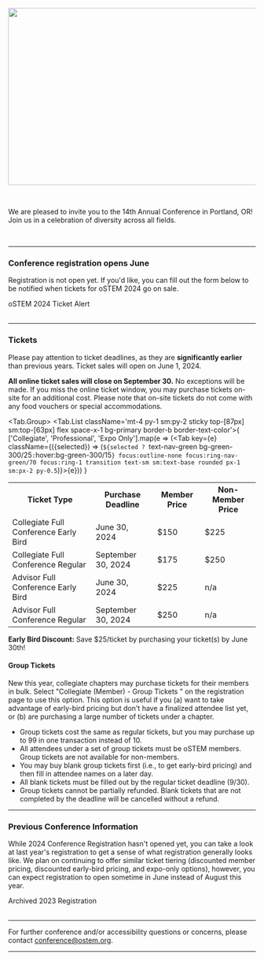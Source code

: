 
<SiteLayout title="Registration" accent="nav-green">

<Image
  src="/images/2023registration.png"
  alt=""
  layout="responsive"
  width="800"
  height="360"
/>

<br />

We are pleased to invite you to the 14th Annual Conference in Portland, OR! Join
us in a celebration of diversity across all fields.

<br />

---

<div className="text-nav-green font-bold text-center">

### Conference registration opens June

</div>

Registration is not open yet. If you'd like, you can fill out the form below to be notified when tickets for oSTEM 2024 go on sale.

<div className="my-2 flex flex-col items-center sm:flex-row justify-center">
  <div className="my-1 sm:mx-2">
    <CTAButton onClick="https://form.jotform.com/232986540358062">
      oSTEM 2024 Ticket Alert
    </CTAButton>
  </div>
</div>
<br />

---

<div className="text-nav-green font-bold text-center">

### Tickets

</div>

<TopicSquare title="Conference Ticket Pricing" borderColor="border-nav-green">

Please pay attention to ticket deadlines, as they are **significantly earlier** than previous years. Ticket sales will open on June 1, 2024.

<p><b className='text-red-600 dark:text-red-300'>All online ticket sales will close on September 30.</b> No exceptions will be made. If you miss the online ticket window, you may purchase tickets on-site for an additional cost. Please note that on-site tickets do not come with any food vouchers or special accommodations.</p>

<Tab.Group>
<Tab.List className='mt-4 py-1 sm:py-2 sticky top-[87px] sm:top-[63px] flex space-x-1 bg-primary border-b border-text-color'>{
    ['Collegiate', 'Professional', 'Expo Only'].map(e => (<Tab key={e} className={({selected}) => (`${selected ? `text-nav-green bg-green-300/25` : `hover:bg-green-300/15`} focus:outline-none focus:ring-nav-green/70 focus:ring-1 transition text-sm sm:text-base rounded px-1 sm:px-2 py-0.5`)}>{e}</Tab>))
}
<p></p>
</Tab.List>
<Tab.Panels className='px-3 py-2'>
<Tab.Panel>
  <table className="table-fixed text-center table-mb">
    <tr className='bg-green-300/25'>
        <th>Ticket Type</th>
        <th>Purchase Deadline</th>
        <th>Member Price</th>
        <th>Non-Member Price</th>
    </tr>
    <tr>
        <td>Collegiate Full Conference <TextBadge className='border-nav-green text-nav-green'>Early Bird</TextBadge></td>
        <td>June 30, 2024</td>
        <td>$150</td>
        <td>$225</td>
    </tr>
    <tr className='bg-green-300/10'>
        <td>Collegiate Full Conference <TextBadge>Regular</TextBadge></td>
        <td>September 30, 2024</td>
        <td>$175</td>
        <td>$250</td>
    </tr>
    <tr>
        <td>Advisor Full Conference <TextBadge className='border-nav-green text-nav-green'>Early Bird</TextBadge></td>
        <td>June 30, 2024</td>
        <td>$225</td>
        <td>n/a</td>
    </tr>
    <tr className='bg-green-300/10'>
        <td>Advisor Full Conference <TextBadge>Regular</TextBadge></td>
        <td>September 30, 2024</td>
        <td>$250</td>
        <td>n/a</td>
    </tr>
</table>
<p><b>Early Bird Discount:</b> Save $25/ticket by purchasing your ticket(s) by June 30th!</p>
<h4>Group Tickets</h4>
<p>New this year, collegiate chapters may purchase tickets for their members in bulk. Select "Collegiate (Member) - Group Tickets " on the registration page to use this option. This option is useful if you (a) want to take advantage of early-bird pricing but don't have a finalized attendee list yet, or (b) are purchasing a large number of tickets under a chapter.</p>
<ul>
  <li>Group tickets cost the same as regular tickets, but you may purchase up to 99 in one transaction instead of 10.</li>
  <li>All attendees under a set of group tickets must be oSTEM members. Group tickets are not available for non-members.</li>
  <li>You may buy blank group tickets first (i.e., to get early-bird pricing) and then fill in attendee names on a later day.</li>
  <li>All blank tickets must be filled out by the regular ticket deadline (9/30).</li>
  <li>Group tickets cannot be partially refunded. Blank tickets that are not completed by the deadline will be cancelled without a refund.</li>
</ul>
</Tab.Panel>
<Tab.Panel>
</Tab.Panel>
</Tab.Panels>
</Tab.Group>
</TopicSquare>

---

<div className="text-nav-green font-bold text-center">

### Previous Conference Information

</div>

While 2024 Conference Registration hasn't opened yet, you can take a look at last year's registration to get a sense of what registration generally looks like. We plan on continuing to offer similar ticket tiering (discounted member pricing, discounted early-bird pricing, and expo-only options), however, you can expect registration to open sometime in June instead of August this year.

<div className="my-2 flex flex-col items-center sm:flex-row justify-center">
  <div className="my-1 sm:mx-2">
    <CTAButton onClick="/archive/2023/registration" target="_self">
      Archived 2023 Registration
    </CTAButton>
  </div>
</div>
<br />

---

For further conference and/or accessibility questions or concerns, please
contact conference@ostem.org.

---

</SiteLayout>
